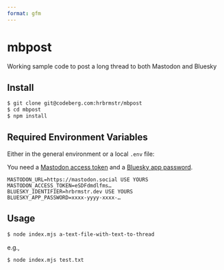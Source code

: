 ```yaml
---
format: gfm
---
```


# mbpost

Working sample code to post a long thread to both Mastodon and Bluesky

## Install

```bash
$ git clone git@codeberg.com:hrbrmstr/mbpost
$ cd mbpost
$ npm install
```

## Required Environment Variables

Either in the general environment or a local `.env` file:

You need a [Mastodon access token](https://docs.joinmastodon.org/client/token/) and a [Bluesky app password](https://bsky.app/settings/app-passwords).

```
MASTODON_URL=https://mastodon.social USE YOURS
MASTODON_ACCESS_TOKEN=eSDFdmdlfms…
BLUESKY_IDENTIFIER=hrbrmstr.dev USE YOURS
BLUESKY_APP_PASSWORD=xxxx-yyyy-xxxx-…
```

## Usage

```bash
$ node index.mjs a-text-file-with-text-to-thread
```

e.g.,

```bash
$ node index.mjs test.txt
```